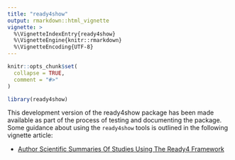 ---
title: "ready4show"
output: rmarkdown::html_vignette
vignette: >
  %\VignetteIndexEntry{ready4show}
  %\VignetteEngine{knitr::rmarkdown}
  %\VignetteEncoding{UTF-8}
---

```{r, include = FALSE}
knitr::opts_chunk$set(
  collapse = TRUE,
  comment = "#>"
)
```

```{r setup, message=FALSE}
library(ready4show)
```

This development version of the ready4show package has been made available as part of the process of testing and documenting the package. Some guidance about using the `ready4show` tools is outlined in the following vignette article:

- [Author Scientific Summaries Of Studies Using The Ready4 Framework](V_01.html)
